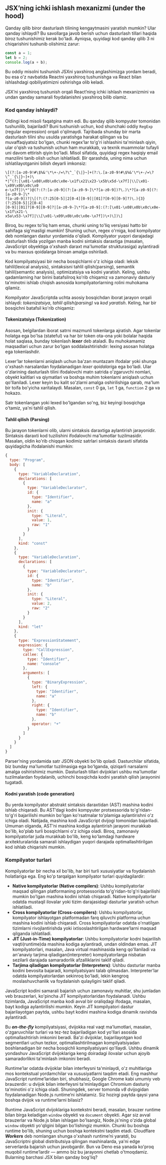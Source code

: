 
## JSX’ning ichki ishlash mexanizmi (under the hood)
Qanday qilib biror dasturlash tilining kengaytmasini yaratish mumkin? Ular qanday ishlaydi? Bu savollarga javob berish uchun dasturlash tillari haqida biroz tushunishimiz kerak bo'ladi. Ayniqsa, quyidagi kod qanday qilib 3 ni chiqarishini tushunib olishimiz zarur:
``` js copy
const a = 1;
let b = 2;
console.log(a + b);
```

Bu oddiy misolni tushunish JSXni yaxshiroq anglashimizga yordam beradi, bu esa o'z navbatida Reactni yaxshiroq tushunishga va React bilan ishlashdagi qobiliyatimizni oshirishga olib keladi.

JSX’ni yaxshiroq tushunish orqali React’ning ichki ishlash mexanizmini va undan qanday samarali foydalanishni yaxshiroq bilib olamiz.


### Kod qanday ishlaydi?
Oldingi kod misoli faqatgina matn edi. Bu qanday qilib kompyuter tomonidan tushunilib, bajariladi? Buni tushunish uchun, kod shunchaki oddiy `RegExp` (regular expression) orqali o'qilmaydi. Tajribada shunday bir marta dasturlash tilini shu usulda yaratishga harakat qilingan va bu muvaffaqiyatsiz bo'lgan, chunki regex’lar to'g'ri ishlashini ta'minlash qiyin, ular o'qish va tushunish uchun ham murakkab, va texnik muammolar tufayli uni davom ettirish qiyin bo'ladi. Misol sifatida, quyidagi regex haqiqiy email manzilini tanib olish uchun ishlatiladi. Bir qarashda, uning nima uchun ishlatilayotganini bilish deyarli imkonsiz:
``` reg copy
\[(?:[a-z0-9!#\$%&'\*\+-/=\?\^_`{\|}~]+(?:\.[a-z0-9!#\$%&'\*\+-/=\?\^_`{\|}~]+)\
*|"(?:[\x01-\x08\x0b\x0c\x0e-\x1f\x21\x23-\x5b\x5d-\x7f]|\\[\x01-\x09\x0b\x0c\x0
e-\x7f])\*")@(?:(?:[a-z0-9](?:[a-z0-9-]\*?[a-z0-9])?\.)\*?[a-z0-9](?:[a-z0-9-]\*
?[a-z0-9])?|\[(?:(?:25[0-5]|2[0-4][0-9]|[01]?[0-9][0-9]?)\.){3}(?:25[0-5]|2[0-4]
[0-9]|[01]?[0-9][0-9]?|[a-z0-9-]\*?[a-z0-9]:(?:[\x01-\x08\x0b\x0c\x0e-\x1f\x21-\
x5a\x53-\x7f]|\\[\x01-\x09\x0b\x0c\x0e-\x7f])\+)\])\]
```

Biroq, bu regex to'liq ham emas, chunki uning to'liq versiyasi hatto bir sahifaga sig'masligi mumkin! Shuning uchun, regex o'rniga, kod kompilyator deb nomlangan dastur yordamida o'qiladi. Kompilyator yuqori darajadagi dasturlash tilida yozilgan manba kodni sintaksis daraxtiga (masalan, JavaScript obyektiga o'xshash daraxt ma'lumotlar strukturasiga) aylantiradi va bu maxsus qoidalarga binoan amalga oshiriladi.

Kod kompilyatsiyasi bir necha bosqichlarni o'z ichiga oladi: leksik tahlil(lexical analysis), sintaksisni tahlil qilish(parsing), semantik tahlil(semantic analysis), optimizatsiya va kodni yaratish. Keling, ushbu qadamlarning har birini batafsilroq ko'rib chiqamiz va zamonaviy dasturiy ta'minotni ishlab chiqish asnosida kompilyatorlarning rolini muhokama qilamiz.

Kompilyator JavaScriptda uchta asosiy bosqichdan iborat jarayon orqali ishlaydi: *tokenizatsiya*, *tahlil qilish(parsing)* va *kod yaratish*. Keling, har bir bosqichni batafsil ko'rib chiqamiz:


#### Tokenizatsiya (Tokenization)
Asosan, belgilardan iborat satrni mazmunli tokenlarga ajratish. Agar tokenlar holatga ega bo'lsa (stateful) va har bir token ota-ona yoki bolalar haqida holat saqlasa, bunday tokenlash ***lexer*** deb ataladi. Bu muhokamamiz maqsadlari uchun zarur bo'lgan soddalashtirishdir: lexing asosan holatga ega tokenlashdir.

Lexer’lar tokenlarni aniqlash uchun ba'zan muntazam ifodalar yoki shunga o'xshash narsalardan foydalanadigan *lexer qoidalari*ga ega bo'ladi. Ular o'zlarining dasturlash tilini ifodalovchi matn satrida o'zgaruvchi nomlari, obyekt kalitlari va qiymatlari va boshqa muhim tokenlarni aniqlash uchun qo'llaniladi. Lexer keyin bu kalit so'zlarni amalga oshirilishiga qarab, ma'lum bir toifa bo'yicha xaritalaydi. Masalan, `const` 0 ga, `let` 1 ga, `function` 2 ga va hokazo.

Satr tokenlangan yoki lexed bo'lgandan so'ng, biz keyingi bosqichga o'tamiz, ya'ni tahlil qilish.

#### Tahlil qilish (Parsing)
Bu jarayon tokenlarni olib, ularni sintaksis daraxtiga aylantirish jarayonidir. Sintaksis daraxti kod tuzilishini ifodalovchi ma'lumotlar tuzilmasidir. Masalan, oldin ko'rib chiqqan kodimiz satrlari sintaksis daraxti sifatida quyidagicha ifodalanishi mumkin:
``` js copy
{
  type: "Program",
  body: [
    {
      type: "VariableDeclaration",
      declarations: [
        {
          type: "VariableDeclarator",
          id: {
            type: "Identifier",
            name: "a"
          },
          init: {
            type: "Literal",
            value: 1,
            raw: "1"
          }
        }
      ],
      kind: "const"
    },
    {
      type: "VariableDeclaration",
      declarations: [
        {
          type: "VariableDeclarator",
          id: {
            type: "Identifier",
            name: "b"
          },
          init: {
            type: "Literal",
            value: 2,
            raw: "2"
          }
        }
      ],
      kind: "let"
    },
    {
      type: "ExpressionStatement",
      expression: {
        type: "CallExpression",
        callee: {
          type: "Identifier",
          name: "console"
        },
        arguments: [
          {
            type: "BinaryExpression",
            left: {
              type: "Identifier",
              name: "a"
            },
            right: {
              type: "Identifier",
              name: "b"
            },
            operator: "+"
          }
        ]
      }
    }
  ]
}
```

Parser’ning yordamida satr JSON obyekti bo'lib qoladi. Dasturchilar sifatida, biz bunday ma'lumotlar tuzilmasiga ega bo'lganda, qiziqarli narsalarni amalga oshirishimiz mumkin. Dasturlash tillari dvijoklari ushbu ma'lumotlar tuzilmalardan foydalanib, uchinchi bosqichda kodni yaratish qilish jarayonini tugatadi.

#### Kodni yaratish (code generation)
Bu yerda kompilyator abstrakt sintaksis daraxtidan (AST) mashina kodini ishlab chiqaradi. Bu AST’dagi kodni kompyuter protsessorida to'g'ridan-to'g'ri bajarilishi mumkin bo'lgan ko'rsatmalar to'plamiga aylantirishni o'z ichiga oladi. Natijada, mashina kodi JavaScript dvijogi tomonidan bajariladi. Umuman olganda, AST’ni mashina kodiga aylantirish jarayoni murakkab bo'lib, ko'plab turli bosqichlarni o'z ichiga oladi. Biroq, zamonaviy kompilyatorlar juda murakkab bo'lib, keng ko'lamdagi hardware arxitekturalarida samarali ishlaydigan yuqori darajada optimallashtirilgan kod ishlab chiqarishi mumkin.


### Kompilyator turlari 
Kompilyatorlar bir necha xil bo'lib, har biri turli xususiyatlar va foydalanish holatlariga ega. Eng ko'p tarqalgan kompilyator turlari quyidagilardir:
-  **Native kompilyatorlar (Native compilers)**: Ushbu kompilyatorlar maqsad qilingan platformaning protsessorida to'g'ridan-to'g'ri bajarilishi mumkin bo'lgan mashina kodini ishlab chiqaradi. Native kompilyatorlar odatda mustaqil ilovalar yoki tizim darajasidagi dasturlar yaratish uchun ishlatiladi.
-  **Cross kompilyatorlar (Cross-compilers)**: Ushbu kompilyatorlar, kompilyator ishlayotgan platformadan farq qiluvchi platforma uchun mashina kodini ishlab chiqaradi. Cross kompilyatorlar odatda o'rnatilgan tizimlarni rivojlantirishda yoki ixtisoslashtirilgan hardware’larni maqsad qilganda ishlatiladi.
-  **JIT (Just-in-Time) kompilyatorlar**: Ushbu kompilyatorlar kodni bajarilish vaqti(runtime)da mashina kodiga aylantiradi, undan oldindan emas. JIT kompilyatorlari, masalan, Java virtual mashinasida keng qo'llaniladi va an'anaviy tarjima qiladigan(interpreter) kompilyatorlarga nisbatan sezilarli darajada samaradorlik afzalliklarini taklif qiladi.
-  **Tarjima qiladigan kompilyatorlar (Interpreters)**: Ushbu dasturlar manba kodini bevosita bajaradi, kompilyatsiyani talab qilmasdan. Interpreter’lar odatda kompilyatorlardan sekinroq bo'ladi, lekin kengroq moslashuvchanlik va foydalanish qulayligini taklif qiladi.

JavaScript kodini samarali bajarish uchun zamonaviy muhitlar, shu jumladan veb brauzerlari, ko'pincha JIT kompilyatorlaridan foydalanadi. Ushbu tizimlarda, JavaScript manba kodi avval bir oraliqdagi ifodaga, masalan, bayt kodiga aylantirilishi mumkin. Keyin JIT kompilyatori dastur bajarilayotgan paytda, ushbu bayt kodini mashina kodiga dinamik ravishda aylantiradi.

Bu ***on-the-fly*** kompilyatsiyasi, dvijokka real vaqt ma'lumotlari, masalan, o'zgaruvchilar turlari va tez-tez bajariladigan kod yo'llari asosida optimallashtirish imkonini beradi. Ba'zi dvijoklar, bajarilayotgan kod segmentlari uchun tezkor, optimallashtirilmagan kompilyatsiyadan boshlanadigan bir necha bosqichli kompilyatsiyani qo'llaydi. Ushbu dinamik yondashuv JavaScript dvijoklariga keng doiradagi ilovalar uchun ajoyib samaradorlikni ta'minlash imkonini beradi.

Runtime’lar odatda dvijoklar bilan interfeysni ta'minlaydi, o'z muhitlariga mos kontekstual yordamchilar va xususiyatlarni taqdim etadi. Eng mashhur JavaScript runtime’laridan biri, shubhasiz, Google Chrome kabi umumiy veb brauzerdir: u dvijok bilan interfeysni ta'minlaydigan Chromium dasturiy ta'minotini o'z ichiga oladi. Shuningdek, server tomonda *v8* dvijogidan foydalanadigan Node.js runtime’ni ishlatamiz. Siz hozirgi paytda qaysi yana boshqa dvijok va runtime’larni bilasiz?

Runtime JavaScript dvijoklariga kontekstni beradi, masalan, brauzer runtime bilan birga keladigan `window` obyekti va `document` obyekti. Agar siz avval brauzerlar va Node.js bilan ishlagan bo'lsangiz, Node.js'ning o'zida global `window` obyekti yo'qligini bilgan bo'lishingiz mumkin. Chunki bu boshqa runtime bo'lib, shuning uchun boshqa kontekstni taqdim etadi. Cloudflare ***Workers*** deb nomlangan shunga o'xshash runtime’ni yaratdi, bu JavaScriptni global distributsiya qilingan mashinalarda, ya'ni edge serverlarda bajarish uchun javobgardir. Bun va Deno esa yanada ko'proq muqobil runtime’lardir — ammo biz bu jarayonni chetlab o'tmoqdamiz. Bularning barchasi JSX bilan qanday bog'liq?
